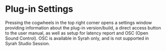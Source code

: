 # Plug-in Settings

Pressing the cogwheels in the top right corner opens a settings window providing information about the plug-in
version/build, a direct access button to the user manual, as well as setup for latency report and OSC (Open Sound
Control). OSC is available in Syrah only, and is not supported in Syrah Studio Session.

